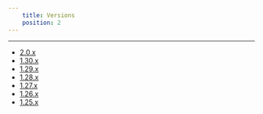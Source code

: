 ```yaml
---
    title: Versions
    position: 2
---
```


---

- [2.0.x](doc:release-notes-2-0)
- [1.30.x](doc:release-notes-1-30)
- [1.29.x](doc:release-notes-1-29)
- [1.28.x](doc:release-notes-1-28)
- [1.27.x](doc:release-notes-1-27)
- [1.26.x](doc:release-notes-1-26)
- [1.25.x](doc:release-notes-1-25)
